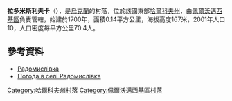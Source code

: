 {{coord|49|17|26|N|36|16|49|E|scale:100000_region:UA|display=title}}

'''拉多米斯利夫卡'''（{{lang-uk|Радомислівка}}），是[[烏克蘭|烏克蘭]]的村落，位於該國東部[[哈爾科夫州|哈爾科夫州]]，由[[佩爾沃邁西基區|佩爾沃邁西基區]]負責管轄，始建於1700年，面積0.14平方公里，海拔高度167米，2001年人口10，人口密度每平方公里70.4人。

==參考資料==
* [http://w1.c1.rada.gov.ua/pls/z7502/A005?rdat1=09.01.2009&rf7571=33883 Радомислівка]{{dead link|date=2018年3月 |bot=InternetArchiveBot |fix-attempted=yes }}
* [http://weather.in.ua/ua/har'kovskaja/21996 Погода в селі Радомислівка] {{Wayback|url=http://weather.in.ua/ua/har'kovskaja/21996 |date=20160323025640 }}

{{DEFAULTSORT:Радомислівка}}
[[Category:哈爾科夫州村落|Category:哈爾科夫州村落]]
[[Category:佩爾沃邁西基區村落|Category:佩爾沃邁西基區村落]]


{{Kharkiv-geo-stub}}